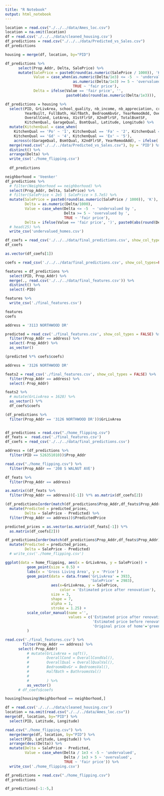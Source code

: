 ```yaml
---
title: "R Notebook"
output: html_notebook
---
```



```r
location = read.csv("./../../data/Ames_loc.csv")
location = na.omit(location)
df = read.csv('./../../data/cleaned_housing.csv')
df_predictions = read.csv("./../../data/Predicted_vs_Sales.csv")
df_predictions 

housing = merge(df, location, by="PID")
```


```r
df_predictions %>%
      select(Prop_Addr, Delta, SalePrice) %>%
      mutate(SalePrice = paste0(round(as.numeric(SalePrice / 1000)), 'K'),
             Value = case_when(as.numeric(Delta/1e3) <= -5  ~ 'undervalued by ',
                               as.numeric(Delta/1e3) >= 5 ~ 'overvalued by ',
                               TRUE ~ 'fair price'),
             Delta = ifelse(Value == 'fair price', '', 
                            paste0(abs(round(as.numeric(Delta/1e3))), 'K')))
```


```r
df_predictions = housing %>%
  select(PID, GrLivArea, school_quality, nb_income, nb_appreciation, crime_rate, 
         YearBuilt, FullBath, HalfBath, BedroomAbvGr, YearRemodAdd, OverallQual,
         OverallCond, LotArea, X1stFlrSF, X2ndFlrSF, TotalBsmtSF,
         KitchenQual, GarageQual, BsmtQual, Latitude, Longitude) %>%
  mutate(KitchenQual = case_when(
    KitchenQual == 'Po' ~ '1', KitchenQual == 'Fa' ~ '2', KitchenQual == 'TA' ~ '3',
    KitchenQual == 'Gd' ~ '4', KitchenQual == 'Ex' ~ '5'),
    across(c(GarageQual, BsmtQual, X2ndFlrSF, YearRemodAdd), ~ ifelse(. == 0, '-', .))) %>%
  merge(read.csv("./../../data/Predicted_vs_Sales.csv"), by = 'PID') %>%
  distinct() %>%
  arrange(Delta) %>%
  write_csv('./home_flipping.csv')
  
  df_predictions
```





```r
neighborhood = 'Veenker'
df_predictions %>%
  # filter(Neighborhood == neighborhood) %>%
  select(Prop_Addr, Delta, SalePrice) %>%
  # filter(SalePrice < 2e5 | SalePrice > 5.7e5) %>%
  mutate(SalePrice = paste0(round(as.numeric(SalePrice / 1000)), 'K'),
         Delta = as.numeric(Delta/1000),
         Value = case_when(Delta <= -5  ~ 'undervalued by ',
                           Delta >= 5 ~ 'overvalued by ',
                           TRUE ~ 'fair price'),
         Delta = ifelse(Value == 'fair price', ')', paste0(abs(round(Delta)), 'K'))) %>%
  # head(25) %>%
  write_csv('undervalued_homes.csv')
```


```r
df_coefs = read_csv('./../../data/final_predictions.csv', show_col_types=FALSE)
df_coefs

as.vector(df_coefs[1])
```

```r
coefs = read_csv('./../../data/final_predictions.csv', show_col_types=FALSE)

features = df_predictions %>%
  select(PID, Prop_Addr) %>%
  merge(., read.csv('./../../data/final_features.csv')) %>%
  distinct() %>%
  select(-PID)

features %>%
  write_csv('./final_features.csv')

features
coefs
```

```r
address = '3113 NORTHWOOD DR'

predicted = read_csv('./final_features.csv', show_col_types = FALSE) %>%
  filter(Prop_Addr == address) %>%
  select(-Prop_Addr) %>%
  as_vector()

(predicted %*% coefs$coefs)
```

```r
address = '3126 NORTHWOOD DR'

feats2 = read_csv('./final_features.csv', show_col_types = FALSE) %>%
  filter(Prop_Addr == address) %>%
  select(-Prop_Addr)

feats2 %>%
  # mutate(GrLivArea = 1628) %>%
  as_vector() %*% 
  df_coefs$coefs

(df_predictions %>%
  filter(Prop_Addr == '3126 NORTHWOOD DR'))$GrLivArea
  
```

```r
df_predictions = read.csv("./home_flipping.csv")
df_feats =  read.csv('./final_features.csv')
df_coefs = read_csv('./../../data/final_predictions.csv')
```

```r
address = (df_predictions %>%
  filter(PID == 526351010))$Prop_Addr

read.csv("./home_flipping.csv") %>%
  filter(Prop_Addr == '208 S WALNUT AVE')
```

```r
df_feats %>%
  filter(Prop_Addr == address)
```


```r
as.matrix((df_feats %>%
  filter(Prop_Addr == address))[-1]) %*% as.matrix(df_coefs[2])
```


```r
(df_predictions[order(match(df_predictions$Prop_Addr,df_feats$Prop_Addr)),] %>%
  mutate(Predicted = predicted_prices,
         Delta = SalePrice - Predicted) %>%
  filter(Prop_Addr == address))$PredictedPrice
```



```r
predicted_prices = as.vector(as.matrix(df_feats[-1]) %*%
  as.matrix(df_coefs[2]))

df_predictions[order(match(df_predictions$Prop_Addr,df_feats$Prop_Addr)),] %>%
  mutate(Predicted = predicted_prices,
         Delta = SalePrice - Predicted)
  # write_csv('./home_flipping.csv')
```


```r
ggplot(data = home_flipping, aes(x = GrLivArea, y = SalePrice)) +
          geom_point(size = 0.5) +
          labs(x = 'Gross Living Area', y = 'Price') +
          geom_point(data = data.frame('GrLivArea' = 3933,
                                       'SalePrice' = 2983),
                     aes(x=GrLivArea, y = SalePrice, 
                         color = 'Estimated price after renovation'),
                     size = 3,
                     shape = 7,
                     alpha = 1,
                     stroke = 1.25) +
          scale_color_manual(name ='', 
                             values = c('Estimated price after renovation'='red', 
                                        'Estimated price before renovation'='orange', 
                                        'Original price of home'='green')
          )
```



```r
read.csv('./final_features.csv') %>%
        filter(Prop_Addr == address) %>%
      select(-Prop_Addr)
          # mutate(GrLivArea = sqft(),
          #        OverallCond = OverallCondVal(),
          #        OverallQual = OverallQualVal(),
          #        BedroomAbvGr = BedroomsVal(),
          #        HalfBath = BathroomsVal()
          #        
          #        ) %>%
          as_vector()
      # df_coefs$coefs
```
```r
housing[housing$Neighborhood == neighborhood,]
```

```r

df = read.csv('./../../data/cleaned_housing.csv')
location = na.omit(read.csv("./../../data/Ames_loc.csv"))
merge(df, location, by="PID") %>% 
  select(PID, Latitude, Longitude)
```

```r
read.csv("./home_flipping.csv") %>% 
  merge(merge(df, location, by="PID") %>% 
  select(PID, Latitude, Longitude)) %>%
  arrange(desc(Delta)) %>%
  mutate(Delta = SalePrice - Predicted,
         Value = case_when(Delta / 1e3 < -5 ~ 'undervalued', 
                           Delta / 1e3 > 5 ~ 'overvalued',
                           TRUE ~ 'fair price')) %>%
  write_csv('./home_flipping.csv')
```

```r
df_predictions = read.csv("./home_flipping.csv")
df_predictions
```
```r
df_predictions[-1:-5,]
```

